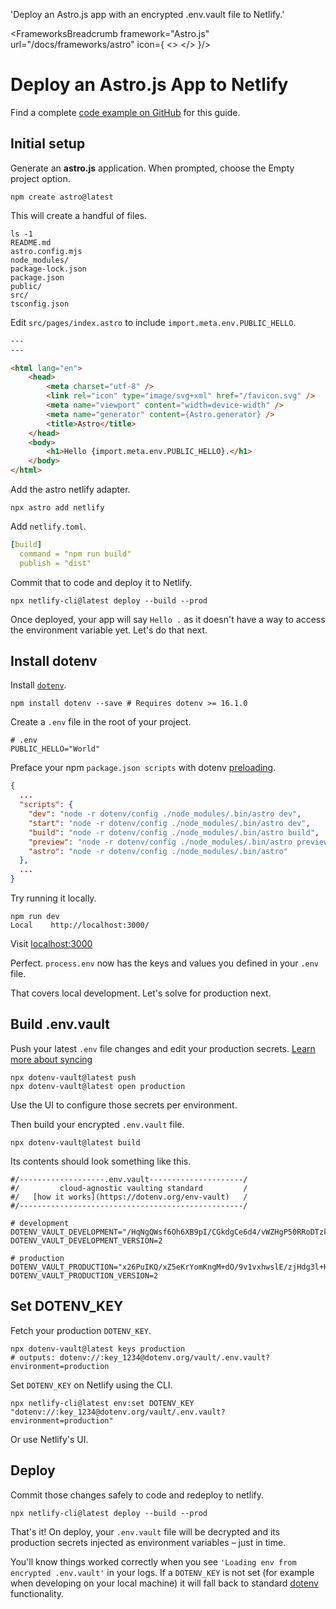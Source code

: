 
  'Deploy an Astro.js app with an encrypted .env.vault file to Netlify.'

<FrameworksBreadcrumb framework="Astro.js" url="/docs/frameworks/astro" icon={
  <>
    <AstroIcon className="h-9 w-9 text-[#FF5D01]"/>
    <NetlifyIcon className="h-9 w-9 text-[#00C7B7]"/>
  </>
}/>
# Deploy an Astro.js App to Netlify
<GuideHeading lead={description} />

<Note>
  Find a complete <a href="https://github.com/dotenv-org/examples/tree/master/astro/netlify">code example on GitHub</a> for this guide.
</Note>

## Initial setup

Generate an **astro.js** application. When prompted, choose the Empty project option. 

```shell
npm create astro@latest
```

This will create a handful of files.

```shell
ls -1
README.md
astro.config.mjs
node_modules/
package-lock.json
package.json
public/
src/
tsconfig.json
```

Edit `src/pages/index.astro` to include `import.meta.env.PUBLIC_HELLO`.

```html {{ title: 'src/pages/index.astro' }}
---
---

<html lang="en">
	<head>
		<meta charset="utf-8" />
		<link rel="icon" type="image/svg+xml" href="/favicon.svg" />
		<meta name="viewport" content="width=device-width" />
		<meta name="generator" content={Astro.generator} />
		<title>Astro</title>
	</head>
	<body>
		<h1>Hello {import.meta.env.PUBLIC_HELLO}.</h1>
	</body>
</html>
```

Add the astro netlify adapter.

```
npx astro add netlify
```

Add `netlify.toml`.

```yaml {{ title: 'netlify.toml' }}
[build]
  command = "npm run build"
  publish = "dist"
```

Commit that to code and deploy it to Netlify.

```shell
npx netlify-cli@latest deploy --build --prod
```

<ScreenshotBrowser url="/assets/img/docs/hello-blank.png" www="yourapp.netlify.app" />

Once deployed, your app will say `Hello .` as it doesn't have a way to access the environment variable yet. Let's do that next.

## Install dotenv

Install [`dotenv`](https://github.com/motdotla/dotenv).

```shell
npm install dotenv --save # Requires dotenv >= 16.1.0
```

Create a `.env` file in the root of your project.

```shell {{ title: '.env' }}
# .env
PUBLIC_HELLO="World"
```

Preface your npm `package.json scripts` with dotenv [preloading](https://github.com/motdotla/dotenv#preload).

```json {{ title: 'package.json' }}
{
  ...
  "scripts": {
    "dev": "node -r dotenv/config ./node_modules/.bin/astro dev",
    "start": "node -r dotenv/config ./node_modules/.bin/astro dev",
    "build": "node -r dotenv/config ./node_modules/.bin/astro build",
    "preview": "node -r dotenv/config ./node_modules/.bin/astro preview",
    "astro": "node -r dotenv/config ./node_modules/.bin/astro"
  },
  ...
}
```

Try running it locally.

```shell
npm run dev
Local    http://localhost:3000/
```

Visit [localhost:3000](http://localhost:3000)

<ScreenshotBrowser url='/assets/img/docs/nextjs-hello-world.png' />

Perfect. `process.env` now has the keys and values you defined in your `.env` file.

That covers local development. Let's solve for production next.

## Build .env.vault

Push your latest `.env` file changes and edit your production secrets. [Learn more about syncing](/docs/tutorials/sync)

```shell
npx dotenv-vault@latest push
npx dotenv-vault@latest open production
```

Use the UI to configure those secrets per environment.

<ScreenshotBrowser url='/assets/img/docs/edit-production-public-hello.gif' www='dotenv.org' />

Then build your encrypted `.env.vault` file.

```shell
npx dotenv-vault@latest build
```

Its contents should look something like this.

```shell {{ title: '.env.vault' }}
#/-------------------.env.vault---------------------/
#/         cloud-agnostic vaulting standard         /
#/   [how it works](https://dotenv.org/env-vault)   /
#/--------------------------------------------------/

# development
DOTENV_VAULT_DEVELOPMENT="/HqNgQWsf6Oh6XB9pI/CGkdgCe6d4/vWZHgP50RRoDTzkzPQk/xOaQs="
DOTENV_VAULT_DEVELOPMENT_VERSION=2

# production
DOTENV_VAULT_PRODUCTION="x26PuIKQ/xZ5eKrYomKngM+dO/9v1vxhwslE/zjHdg3l+H6q6PheB5GVDVIbZg=="
DOTENV_VAULT_PRODUCTION_VERSION=2
```

## Set DOTENV_KEY

Fetch your production `DOTENV_KEY`.

```shell
npx dotenv-vault@latest keys production
# outputs: dotenv://:key_1234@dotenv.org/vault/.env.vault?environment=production
```

Set `DOTENV_KEY` on Netlify using the CLI.

```shell
npx netlify-cli@latest env:set DOTENV_KEY "dotenv://:key_1234@dotenv.org/vault/.env.vault?environment=production"
```

Or use Netlify's UI.

<ScreenshotBrowser url='/assets/img/docs/netlify-config-vars.png' />

## Deploy

Commit those changes safely to code and redeploy to netlify.

```shell
npx netlify-cli@latest deploy --build --prod
```
<ScreenshotBrowser url='/assets/img/docs/hello-production.png' www='yourapp.netlify.app' />

That's it! On deploy, your `.env.vault` file will be decrypted and its production secrets injected as environment variables – just in time.

You'll know things worked correctly when you see `'Loading env from encrypted .env.vault'` in your logs. If a `DOTENV_KEY` is not set (for example when developing on your local machine) it will fall back to standard [dotenv](https://github.com/motdotla/dotenv) functionality.

<ScreenshotBrowser url='/assets/img/docs/netlify-astro-logs-vault.png' www='npx netlify-cli@latest deploy --build --prod' />

<WellDone/>
